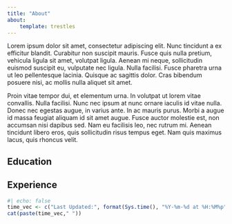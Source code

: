 ```yaml
---
title: "About"
about:
    template: trestles 
---
```


Lorem ipsum dolor sit amet, consectetur adipiscing elit. Nunc tincidunt a ex efficitur blandit. Curabitur non suscipit mauris. Fusce quis nulla pretium, vehicula ligula sit amet, volutpat ligula. Aenean mi neque, sollicitudin euismod suscipit eu, vulputate nec ligula. Nulla facilisi. Fusce pharetra urna ut leo pellentesque lacinia. Quisque ac sagittis dolor. Cras bibendum posuere nisi, ac mollis nulla aliquet sit amet.

Proin vitae tempor dui, et elementum urna. In volutpat ut lorem vitae convallis. Nulla facilisi. Nunc nec ipsum at nunc ornare iaculis id vitae nulla. Donec nec egestas augue, in varius ante. In ac mauris purus. Morbi a augue id massa feugiat aliquam id sit amet augue. Fusce auctor molestie est, non accumsan nisi dapibus sed. Nam eu facilisis leo, nec rutrum mi. Aenean tincidunt libero eros, quis sollicitudin risus tempus eget. Nam quis maximus lacus, quis rhoncus velit. 

## Education


## Experience

```r
#| echo: false
time_vec <- c("Last Updated:", format(Sys.time(), "%Y-%m-%d at %H:%M%p"))
cat(paste(time_vec," "))
```